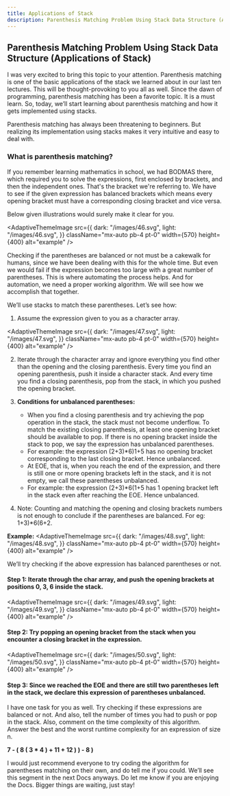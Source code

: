 ```yaml
---
title: Applications of Stack
description: Parenthesis Matching Problem Using Stack Data Structure (Applications of Stack).
---
```


## Parenthesis Matching Problem Using Stack Data Structure (Applications of Stack)

I was very excited to bring this topic to your attention. Parenthesis matching is one of the basic applications of the stack we learned about in our last ten lectures. This will be thought-provoking to you all as well. Since the dawn of programming, parenthesis matching has been a favorite topic. It is a must learn. So, today, we’ll start learning about parenthesis matching and how it gets implemented using stacks.

Parenthesis matching has always been threatening to beginners. But realizing its implementation using stacks makes it very intuitive and easy to deal with.

### What is parenthesis matching?
If you remember learning mathematics in school, we had BODMAS there, which required you to solve the expressions, first enclosed by brackets, and then the independent ones. That's the bracket we're referring to. We have to see if the given expression has balanced brackets which means every opening bracket must have a corresponding closing bracket and vice versa.

Below given illustrations would surely make it clear for you.

<AdaptiveThemeImage
  src={{
    dark: "/images/46.svg",
    light: "/images/46.svg",
  }}
  className="mx-auto pb-4 pt-0"
  width={570}
  height={400}
  alt="example"
/>

Checking if the parentheses are balanced or not must be a cakewalk for humans, since we have been dealing with this for the whole time. But even we would fail if the expression becomes too large with a great number of parentheses. This is where automating the process helps. And for automation, we need a proper working algorithm. We will see how we accomplish that together.

We’ll use stacks to match these parentheses. Let’s see how:

1. Assume the expression given to you as a character array.

<AdaptiveThemeImage
  src={{
    dark: "/images/47.svg",
    light: "/images/47.svg",
  }}
  className="mx-auto pb-4 pt-0"
  width={570}
  height={400}
  alt="example"
/>

2. Iterate through the character array and ignore everything you find other than the opening and the closing parenthesis.  Every time you find an opening parenthesis, push it inside a character stack. And every time you find a closing parenthesis, pop from the stack, in which you pushed the opening bracket.

3. **Conditions for unbalanced parentheses:**
    - When you find a closing parenthesis and try achieving the pop operation in the stack, the stack must not become underflow. To match the existing closing parenthesis, at least one opening bracket should be available to pop. If there is no opening bracket inside the stack to pop, we say the expression has unbalanced parentheses.
    - For example: the expression (2+3)*6)1+5 has no opening bracket corresponding to the last closing bracket. Hence unbalanced.
    - At EOE, that is, when you reach the end of the expression, and there is still one or more opening brackets left in the stack, and it is not empty, we call these parentheses unbalanced.
    - For example: the expression (2+3)*6(1+5 has 1 opening bracket left in the stack even after reaching the EOE. Hence unbalanced.
4. Note: Counting and matching the opening and closing brackets numbers is not enough to conclude if the parentheses are balanced. For eg: 1+3)*6(6+2.

**Example:**
<AdaptiveThemeImage
  src={{
    dark: "/images/48.svg",
    light: "/images/48.svg",
  }}
  className="mx-auto pb-4 pt-0"
  width={570}
  height={400}
  alt="example"
/>

We’ll try checking if the above expression has balanced parentheses or not.

#### Step 1: Iterate through the char array, and push the opening brackets at positions 0, 3, 6 inside the stack.

<AdaptiveThemeImage
  src={{
    dark: "/images/49.svg",
    light: "/images/49.svg",
  }}
  className="mx-auto pb-4 pt-0"
  width={570}
  height={400}
  alt="example"
/>

#### Step 2: Try popping an opening bracket from the stack when you encounter a closing bracket in the expression.

<AdaptiveThemeImage
  src={{
    dark: "/images/50.svg",
    light: "/images/50.svg",
  }}
  className="mx-auto pb-4 pt-0"
  width={570}
  height={400}
  alt="example"
/>

#### Step 3: Since we reached the EOE and there are still two parentheses left in the stack, we declare this expression of parentheses unbalanced.

I have one task for you as well. Try checking if these expressions are balanced or not. And also, tell the number of times you had to push or pop in the stack. Also, comment on the time complexity of this algorithm. Answer the best and the worst runtime complexity for an expression of size n.

**7 - ( 8 ( 3 * 4 ) + 11 + 12 ) ) - 8 )**

I would just recommend everyone to try coding the algorithm for parentheses matching on their own, and do tell me if you could. We’ll see this segment in the next Docs anyways. Do let me know if you are enjoying the Docs. Bigger things are waiting, just stay!


